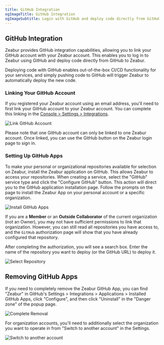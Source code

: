 ```yaml
---
title: GitHub Integration
ogImageTitle: GitHub Integration
ogImageSubtitle: Login with GitHub and deploy code directly from GitHub to Zeabur
---
```



## GitHub Integration

Zeabur provides GitHub integration capabilities, allowing you to link your GitHub account with your Zeabur account. This enables you to log in to Zeabur using GitHub and deploy code directly from GitHub to Zeabur.

Deploying code with GitHub enables out-of-the-box CI/CD functionality for your services, and simply pushing code to GitHub will trigger Zeabur to automatically deploy the new code.

### Linking Your GitHub Account

If you registered your Zeabur account using an email address, you'll need to first link your GitHub account to your Zeabur account. You can complete this linking in the [Console > Settings > Integrations](https://dash.zeabur.com/account/general).

![Link GitHub Account](/deploy/github/link-github.webp)

Please note that one GitHub account can only be linked to one Zeabur account. Once linked, you can use the GitHub button on the Zeabur login page to sign in.

### Setting Up GitHub Apps

To make your personal or organizational repositories available for selection on Zeabur, install the Zeabur application on GitHub. This allows Zeabur to access your repositories. When creating a service, select the "GitHub" service type and click the "Configure GitHub" button. This action will direct you to the GitHub application installation page. Follow the prompts on the page to install the Zeabur App on your personal account or a specific organization.

![Install GitHub Apps](/deploy/github/install-github-app.webp)

If you are a **Member** or an **Outside Collaborator** of the current organization (not an Owner), you may not have sufficient permissions to link that organization. However, you can still read all repositories you have access to, and the `GitHub` authorization page will show that you have already configured that repository.

After completing the authorization, you will see a search box. Enter the name of the repository you want to deploy (or the GitHub URL) to deploy it.

![Select Repository](/deploy/github/select-repo.webp)

## Removing GitHub Apps

If you need to completely remove the Zeabur GitHub App, you can find "Zeabur" in GitHub's Settings > Integrations > Applications > Installed GitHub Apps, click "Configure", and then click "Uninstall" in the "Danger zone" of the popup page.

![Complete Removal](/deploy/github/remove-github-app.webp)

For organization accounts, you'll need to additionally select the organization you want to operate in from "Switch to another account" in the Settings.

![Switch to another account](/deploy/github/switch-settings-context.webp)
